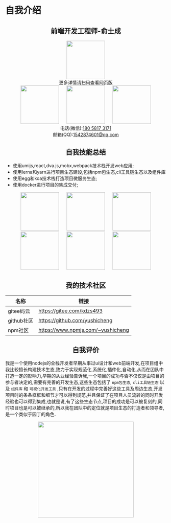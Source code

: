 # 自我介绍

<h2 align="center">前端开发工程师-俞士成</h2>

<div align="center">
  <img hspace="10" width="120" src={require("@site/static/photos/qrcode.png").default}/>
  <div>更多详情请扫码查看网页版</div>
</div>

<div align="center">
  <img hspace="10" width="120" src={require("@site/static/photos/WechatIMG2.jpeg").default}/>
  <img hspace="10" width="120" src={require("@site/static/photos/WechatIMG4.jpeg").default}/>
  <img hspace="10" width="120" src={require("@site/static/photos/WechatIMG5.jpeg").default}/>
</div>

<div align="center">
  <div>
    电话(微信):<a href="tel:18058173171">180 5817 3171</a>
  </div>
  <div>
    邮箱(QQ):<a href="mail:1542874601@qq.com">1542874601@qq.com</a>
  </div>
</div>

<h2 align="center">自我技能总结</h2>

- 使用umijs,react,dva.js,mobx,webpack技术栈开发web应用;
- 使用lerna和yarn进行项目生态建设,包括npm包生态,cli工具链生态以及组件库
- 使用egg和koa技术栈打造项目微服务生态;
- 使用docker进行项目的集成交付;

<div align="center">
  <img hspace="10" width="120" src={require("@site/static/logos/20171113192033_1230.png").default}/>
  <img hspace="10" width="120" src={require("@site/static/logos/1477618837-4668.jpg").default}/>
  <img hspace="10" width="120" src={require("@site/static/logos/TB1zomHwxv1gK0jSZFFXXb0sXXa-200-200.png").default}/>
  <img hspace="10" width="120" src={require("@site/static/logos/79596653-38f81200-80e1-11ea-98cd-1c6a3bb5de51.png").default}/>
  <img hspace="10" width="120" src={require("@site/static/logos/JFKAMfmPehWfhBPdCjrw.png").default}/>
  <img hspace="10" width="120" src={require("@site/static/logos/docker.png").default}/>
</div>


<h2 align="center">我的技术社区</h2>

| 名称       | 链接                              |
| ---------- | --------------------------------- |
| gitee码云  | https://gitee.com/kdzs493         |
| github社区 | https://github.com/yushicheng     |
| npm社区    | https://www.npmjs.com/~yushicheng |

<h2 align="center">自我评价</h2>

我是一个使用nodejs的全栈开发者早期从事过ui设计和web前端开发,在项目组中我比较擅长构建技术生态,致力于实现规范化,系统化,插件化,自动化,从而在团队中打造一定的影响力,早期的从业经验告诉我,一个项目的成功与否不仅仅是由项目的参与者决定的,需要有完善的开发生态,这些生态包括了 `npm包生态`, `cli工具链生态` 以及 `组件库` 和 `可视化开发工具` ,只有在开发的过程中完善好这些工具及周边生态,开发项目时的条条框框和细节才可以得到规范,并且保证了在项目人员流转的同时开发经验也可以得到集成,也就是说,有了这些生态节点,项目的成功是可以被复刻的,同时项目也是可以被继承的,所以我在团队中的定位就是项目生态的打造者和领导者,是一个类似于园丁的角色.

<div align="center">
  <img hspace="10" width="300" src={require("@site/static/photos/IMG_3708.jpg").default}/>
</div>